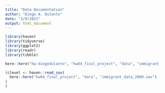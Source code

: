 ```yaml
---
title: "Data Documentation"
author: "Diego A. Dulanto"
date: "3/9/2021"
output: html_document
---
```


```r
library(haven)
library(tidyverse)
library(ggplot2)
library(readr)
library(tibble)
```



```r
here::here("hw-diegodulanto", "hw04_final_project", "data", "immigrant_data_2000.sav")

(clevel <- haven::read_sav(
  here::here("hw04_final_project", "data", "immigrant_data_2000.sav")
)
)



```



```r


```


